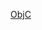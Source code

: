 {{Userbox
  |id=[[Objective-C|ObjC]]
  |id-c=#6EF7A7
  |info=該用户會使用'''[[:Category:Objective-C 使用者|Objective-C]]'''語言。
  |info-c=#C5FCDC
  |border-c=#6EF7A7
}} <includeonly>[[Category:Objective-C 使用者|{{PAGENAME}}]]</includeonly>
<noinclude>
[[Category:程式用戶框模板|ObjC]]
</noinclude>